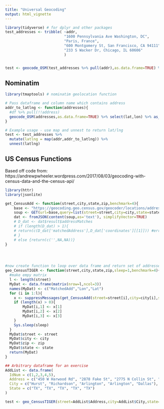 ```yaml
---
title: "Universal Geocoding"
output: html_vignette
---
```



```r
library(tidyverse) # for dplyr and other packages
test_addresses <- tribble( ~addr,
                           "1600 Pennsylvania Ave Washington, DC",
                           "Paris, France",
                           "600 Montgomery St, San Francisco, CA 94111",
                           "233 S Wacker Dr, Chicago, IL 60606"
                           )


test <- geocode_OSM(test_addresses %>% pull(addr),as.data.frame=TRUE) %>% select(lat,lon) %>% as_tibble()
```


## Nominatim

```r
library(tmaptools) # nominatim geolocation function

# Pass dataframe and column name which contains address
addr_to_latlng <- function(addresses){
  #df %>% pull(!!address)
  geocode_OSM(addresses,as.data.frame=TRUE) %>% select(lat,lon) %>% as_tibble()
}

# Example usage - use map and unnest to return lat/lng
test <- test_addresses %>% 
  mutate(latlng = map(addr,addr_to_latlng)) %>% 
  unnest(latlng)
```

## US Census Functions

Based off code from: https://andrewpwheeler.wordpress.com/2017/08/03/geocoding-with-census-data-and-the-census-api/

```r
library(httr)
library(jsonlite)

get_CensusAdd <- function(street,city,state,zip,benchmark=4){
    base <- "https://geocoding.geo.census.gov/geocoder/locations/address?"
    soup <- GET(url=base,query=list(street=street,city=city,state=state,zip=zip,format='json',benchmark=benchmark))
    dat <- fromJSON(content(soup,as='text'), simplifyVector=TRUE)
    # D_dat <- dat$result$addressMatches
    # if (length(D_dat) > 1){
    # return(c(D_dat['matchedAddress'],D_dat['coordinates'][[1]])) #error will just return null, x[1] is lon, x[2] is lat
    # }
    # else {return(c('',NA,NA))}
}




#now create function to loop over data frame and return set of addresses
geo_CensusTIGER <- function(street,city,state,zip,sleep=1,benchmark=4){
  #make empy matrix
  l <- length(street)
  MyDat <- data.frame(matrix(nrow=l,ncol=3))
  names(MyDat) <- c("MatchedAdd","Lon","Lat")
  for (i in 1:l){
    x <- suppressMessages(get_CensusAdd(street=street[i],city=city[i],state=state[i],zip=zip[i],benchmark=benchmark))
    if (length(x) > 0){
        MyDat[i,1] <- x[1]
        MyDat[i,2] <- x[2]
        MyDat[i,3] <- x[3]
    }
    Sys.sleep(sleep)
  }
  MyDat$street <- street
  MyDat$city <- city
  MyDat$zip <- zip
  MyDat$state <- state
  return(MyDat)
}

## Arbitrary dataframe for an exercise
AddList <- data.frame(
  IdNum = c(1,2,3,4,5),
  Address = c("450 W Harwood Rd", "2878 Fake St", "2775 N Collin St", "2775 N Collins St", "Lakewood Blvd and W Shore Dr"),
  City = c("Hurst", "Richardson", "Arlington", "Arlington", "Dallas"),
  State = c("TX", "TX", "TX", "TX", "TX")
)

test <- geo_CensusTIGER(street=AddList$Address,city=AddList$City,state=AddList$State,zip=rep('',5))
```

